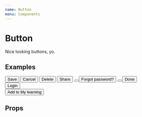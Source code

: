 ```yaml
---
name: Button
menu: Components
---
```



# Button

Nice looking buttons, yo.

## Examples

<Playground>
	<InlineList spacing="s">
		<Button color="primary" icon="ok">
			Save
		</Button>
		<Button>Cancel</Button>
		<Button size="medium" color="important">
			Delete
		</Button>
		<Button size="medium" icon="send">
			Share
		</Button>
		<Button icon="tools" size="medium" color="shaded" />
		<Button size="small" color="transparent">
			Forgot password?
		</Button>
		<Button round icon="plus" color="important" />
		<Button isActive size="medium">
			Done
		</Button>
	</InlineList>
	<br />
	<Button fullWidth color="primary" icon="ok">
		Login
	</Button>
	<br />
	<Button fullWidth align="left" size="large" color="shaded" icon="plus">
		Add to My learning
	</Button>
</Playground>

## Props

<Props of={Button} />
